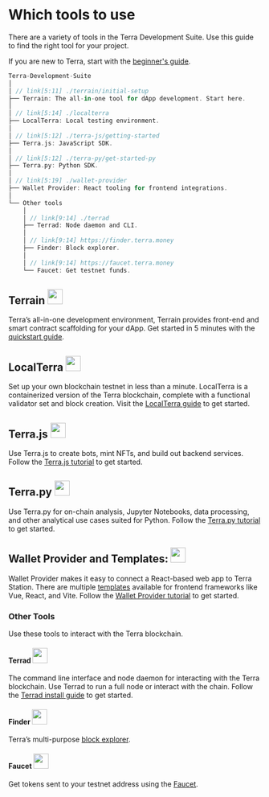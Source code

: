 # Which tools to use

There are a variety of tools in the Terra Development Suite. Use this guide to find the right tool for your project.

If you are new to Terra, start with the [beginner's guide](./get-started.mdx).

```rust
Terra-Development-Suite
│
│ // link[5:11] ./terrain/initial-setup 
├── Terrain: The all-in-one tool for dApp development. Start here.
│
│ // link[5:14] ./localterra
├── LocalTerra: Local testing environment.
│
│ // link[5:12] ./terra-js/getting-started
├── Terra.js: JavaScript SDK.
│
│ // link[5:12] ./terra-py/get-started-py
├── Terra.py: Python SDK.
│
│ // link[5:19] ./wallet-provider
├── Wallet Provider: React tooling for frontend integrations.
│
└── Other tools
    │
    │ // link[9:14] ./terrad
    ├── Terrad: Node daemon and CLI.
    │
    │ // link[9:14] https://finder.terra.money
    ├── Finder: Block explorer.
    │
    │ // link[9:14] https://faucet.terra.money
    └── Faucet: Get testnet funds.
```

## Terrain <img src="/img/terrain.png" height="30px" />

Terra’s all-in-one development environment, Terrain provides front-end and smart contract scaffolding for your dApp. Get started in 5 minutes with the [quickstart guide](./get-started.mdx).

## LocalTerra <img src="/img/LocalTerra.svg" height="30px" />

Set up your own blockchain testnet in less than a minute. LocalTerra is a containerized version of the Terra blockchain, complete with a functional validator set and block creation. Visit the [LocalTerra guide](terrain/using-terrain-localterra.mdx) to get started.

## Terra.js <img src="/img/terra_js.svg" height="30px" />

Use Terra.js to create bots, mint NFTs, and build out backend services. Follow the [Terra.js tutorial](terra-js/getting-started.mdx) to get started.

## Terra.py <img src="/img/terra_sdk.svg" height="30px" />

Use Terra.py for on-chain analysis, Jupyter Notebooks, data processing, and other analytical use cases suited for Python. Follow the [Terra.py tutorial](https://terra-money.github.io/terra.py/tutorial.html) to get started.

## Wallet Provider and Templates: <img src="/img/Walletconnect.svg" height="30px" />

Wallet Provider makes it easy to connect a React-based web app to Terra Station. There are multiple [templates](https://templates.terra.money/) available for frontend frameworks like Vue, React, and Vite. Follow the [Wallet Provider tutorial](wallet-provider/wallet-provider-tutorial.mdx) to get started.

### Other Tools

Use these tools to interact with the Terra blockchain.

#### Terrad <img src="/img/Terrad.svg" height="30px" />

The command line interface and node daemon for interacting with the Terra blockchain. Use Terrad to run a full node or interact with the chain. Follow the [Terrad install guide](terrad/install-terrad.mdx) to get started.

#### Finder <img src="/img/expl_finder.png" height="30px" />

Terra’s multi-purpose [block explorer](https://finder.terra.money/).

#### Faucet <img src="/img/Faucet.svg" height="30px" />

Get tokens sent to your testnet address using the [Faucet](https://faucet.terra.money).

